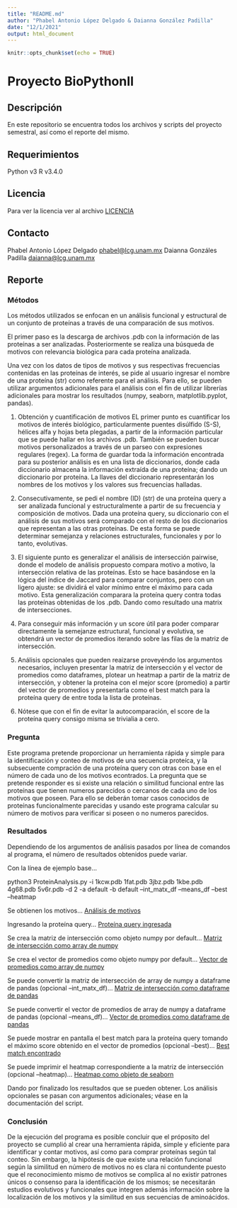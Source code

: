 ```yaml
---
title: "README.md"
author: "Phabel Antonio López Delgado & Daianna González Padilla"
date: "12/1/2021"
output: html_document
---
```


```r
knitr::opts_chunk$set(echo = TRUE)
```

# Proyecto BioPythonII

## Descripción
En este repositorio se encuentra todos los archivos y scripts del proyecto semestral, así como el reporte del mismo.

## Requerimientos
Python v3
R v3.4.0

## Licencia
Para ver la licencia ver al archivo [LICENCIA](LICENCIA)

## Contacto
Phabel Antonio López Delgado <phabel@lcg.unam.mx>
Daianna Gonzáles Padilla <daianna@lcg.unam.mx>

## Reporte

### Métodos
Los métodos utilizados se enfocan en un análisis funcional y estructural de un conjunto de proteínas a través de una comparación de sus motivos.

El primer paso es la descarga de archivos .pdb con la información de las proteínas a ser analizadas. Posteriormente se realiza una búsqueda de motivos con relevancia biológica para cada proteína analizada.

Una vez con los datos de tipos de motivos y sus respectivas frecuencias contenidas en las proteínas de interés, se pide al usuario ingresar el nombre de una proteína (str) como referente para el análisis. Para ello, se pueden utilizar argumentos adicionales para el análisis con el fin de utilizar librerías adicionales para mostrar los resultados (numpy, seaborn, matplotlib.pyplot, pandas).

1) Obtención y cuantificación de motivos
EL primer punto es cuantificar los motivos de interés biológico, particularmente puentes disúlfido (S-S), hélices alfa y hojas beta plegadas, a partir de la información particular que se puede hallar en los archivos .pdb. También se pueden buscar motivos personalizados a través de un parseo con expresiones regulares (regex). La forma de guardar toda la información encontrada para su posterior análisis es en una lista de diccionarios, donde cada diccionario almacena la información extraída de una proteína; dando un diccionario por proteína. La llaves del diccionario representarán los nombres de los motivos y los valores sus frecuencias halladas.

2) Consecutivamente, se pedi el nombre (ID) (str) de una proteína query a ser analizada funcional y estructuralmente a partir de su frecuencia y composición de motivos. Dada una proteína query, su diccionario con el análisis de sus motivos será comparado con el resto de los diccionarios que representan a las otras proteínas. De esta forma se puede determinar semejanza y relaciones estructurales, funcionales y por lo tanto, evolutivas.

3) El siguiente punto es generalizar el análisis de intersección pairwise, donde el modelo de análisis propuesto compara motivo a motivo, la intersección relativa de las proteínas. Esto se hace basándose en la lógica del índice de Jaccard para comparar conjuntos, pero con un ligero ajuste: se dividirá el valor mínimo entre el máximo para cada motivo. Esta generalización comparara la proteína query contra todas las proteínas obtenidas de los .pdb. Dando como resultado una matrix de intersecciones.

4) Para conseguir más información y un score útil para poder comparar directamente la semejanze estructural, funcional y evolutiva, se obtendrá un vector de promedios iterando sobre las filas de la matriz de intersección.

5) Análisis opcionales que pueden reaizarse proveyéndo los argumentos necesarios, incluyen presentar la matriz de intersección y el vector de promedios como dataframes, plotear un heatmap a partir de la matriz de intersección, y obtener la proteína con el mejor score (promedio) a partir del vector de promedios y presentarla como el best match para la proteína query de entre toda la lista de proteínas.

6) Nótese que con el fin de evitar la autocomparación, el score de la proteína query consigo misma se trivialia a cero.

### Pregunta
Este programa pretende proporcionar un herramienta rápida y simple para la identificación y conteo de motivos de una secuencia proteíca, y la subsecuente compración 
de una proteína query con otras con base en el número de cada uno de los motivos econtrados. La pregunta que se pretende responder es si existe una relación o 
similitud funcional entre las proteínas que tienen numeros parecidos o cercanos de cada uno de los motivos que poseen. Para ello se deberán tomar casos conocidos de
proteínas funcionalmente parecidas y usando este programa calcular su número de motivos para verificar si poseen o no numeros parecidos.   
 

### Resultados
Dependiendo de los argumentos de análisis pasados por línea de comandos al programa, el número de resultados obtenidos puede variar.

Con la línea de ejemplo base...

python3 ProteinAnalysis.py -i 1kcw.pdb 1fat.pdb 3jbz.pdb 1kbe.pdb 4g68.pdb 5v6r.pdb -d 2 -a default -b default --int_matx_df --means_df --best --heatmap

Se obtienen los motivos...
[Análisis de motivos]()


Ingresando la proteína query...
[Proteína query ingresada]()


Se crea la matriz de intersección como objeto numpy por default...
[Matriz de intersección como array de numpy]()


Se crea el vector de promedios como objeto numpy por default...
[Vector de promedios como array de numpy]()


Se puede convertir la matriz de intersección de array de numpy a dataframe de pandas (opcional --int_matx_df)...
[Matriz de intersección como dataframe de pandas]()


Se puede convertir el vector de promedios de array de numpy a dataframe de pandas (opcional --means_df)...
[Vector de promedios como dataframe de pandas]()


Se puede mostrar en pantalla el best match para la proteína query tomando el máximo score obtenido en el vector de promedios (opcional --best)...
[Best match encontrado]()


Se puede imprimir el heatmap correspondiente a la matriz de intersección (opcional --heatmap)...
[Heatmap como objeto de seaborn]()


Dando por finalizado los resultados que se pueden obtener. Los análisis opcionales se pasan con argumentos adicionales; véase en la documentación del script.

### Conclusión
De la ejecución del programa es posible concluir que el próposito del proyecto se cumplió al crear una herramienta rápida, simple y eficiente para identificar y contar
motivos, así como para comprar proteínas según tal conteo. Sin embargo, la hipótesis de que existe una relación funcional según la similitud en número de motivos 
no es clara ni contundente puesto que el reconocimiento mismo de motivos se complica al no existir patrones únicos o consenso para la identificación de los mismos; se necesitarán estudios evolutivos y funcionales que integren además información sobre la localización de los motivos y la similitud en sus secuencias de aminoácidos.


